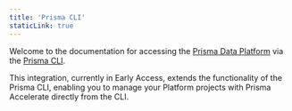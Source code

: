 ```yaml
---
title: 'Prisma CLI'
staticLink: true
---
```


<TopBlock>

Welcome to the documentation for accessing the [Prisma Data Platform](https://console.prisma.io/) via the [Prisma CLI](https://www.prisma.io/docs/concepts/components/prisma-cli).

This integration, currently in Early Access, extends the functionality of the Prisma CLI, enabling you to manage your Platform projects with Prisma Accelerate directly from the CLI.

<Subsections depth="3" />

</TopBlock>
